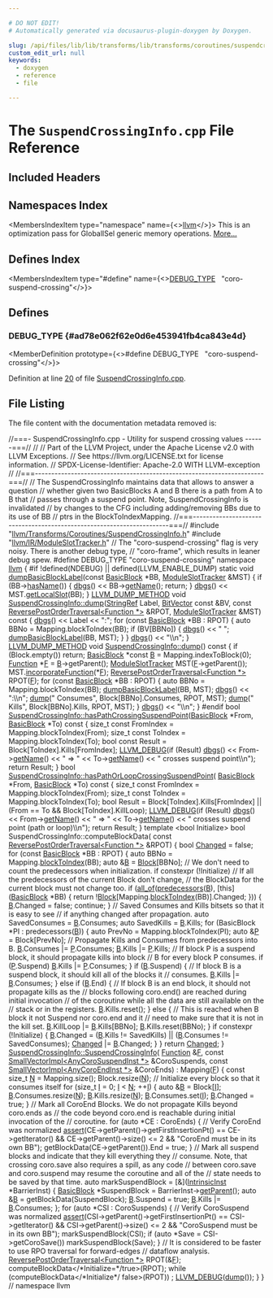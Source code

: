 ```yaml
---

# DO NOT EDIT!
# Automatically generated via docusaurus-plugin-doxygen by Doxygen.

slug: /api/files/lib/lib/transforms/lib/transforms/coroutines/suspendcrossinginfo-cpp
custom_edit_url: null
keywords:
  - doxygen
  - reference
  - file

---
```





# The `SuspendCrossingInfo.cpp` File Reference

<DoxygenPage pluginConfig={pluginConfig}>



## Included Headers

<IncludesList>
<IncludesListItem
  filePath="llvm/Transforms/Coroutines/SuspendCrossingInfo.h"
  permalink="/docs/api/files/include/include/llvm/include/llvm/transforms/include/llvm/transforms/coroutines/suspendcrossinginfo-h"
  isLocal="true" />
<IncludesListItem
  filePath="llvm/IR/ModuleSlotTracker.h"
  permalink="/docs/api/files/include/include/llvm/include/llvm/ir/moduleslottracker-h"
  isLocal="true" />
</IncludesList>

## Namespaces Index

<MembersIndex>

<MembersIndexItem
  type="namespace"
  name={<><a href="/docs/api/namespaces/llvm">llvm</a></>}>
This is an optimization pass for GlobalISel generic memory operations. <a href="/docs/api/namespaces/llvm/#details">More...</a>
</MembersIndexItem>

</MembersIndex>

## Defines Index

<MembersIndex>

<MembersIndexItem
  type="#define"
  name={<><a href="#ad78e062f62e0d6e453941fb4ca843e4d">DEBUG&#95;TYPE</a>&nbsp;&nbsp;&nbsp;&quot;coro-suspend-crossing&quot;</>}>
</MembersIndexItem>

</MembersIndex>


<SectionDefinition>

## Defines

### DEBUG&#95;TYPE {#ad78e062f62e0d6e453941fb4ca843e4d}

<MemberDefinition
  prototype={<>#define DEBUG&#95;TYPE&nbsp;&nbsp;&nbsp;&quot;coro-suspend-crossing&quot;</>}>

Definition at line <a href="#l00020">20</a> of file <a href="/docs/api/files/lib/lib/transforms/lib/transforms/coroutines/suspendcrossinginfo-cpp">SuspendCrossingInfo.cpp</a>.
</MemberDefinition>

</SectionDefinition>

## File Listing

The file content with the documentation metadata removed is:

<ProgramListing>

<Link id="l00001" /><CodeLine lineNumber="1"><span class="doxyHighlightComment">//===- SuspendCrossingInfo.cpp - Utility for suspend crossing values ------===//</span></CodeLine>
<Link id="l00002" /><CodeLine lineNumber="2"><span class="doxyHighlightComment">//</span></CodeLine>
<Link id="l00003" /><CodeLine lineNumber="3"><span class="doxyHighlightComment">// Part of the LLVM Project, under the Apache License v2.0 with LLVM Exceptions.</span></CodeLine>
<Link id="l00004" /><CodeLine lineNumber="4"><span class="doxyHighlightComment">// See https://llvm.org/LICENSE.txt for license information.</span></CodeLine>
<Link id="l00005" /><CodeLine lineNumber="5"><span class="doxyHighlightComment">// SPDX-License-Identifier: Apache-2.0 WITH LLVM-exception</span></CodeLine>
<Link id="l00006" /><CodeLine lineNumber="6"><span class="doxyHighlightComment">//</span></CodeLine>
<Link id="l00007" /><CodeLine lineNumber="7"><span class="doxyHighlightComment">//===----------------------------------------------------------------------===//</span></CodeLine>
<Link id="l00008" /><CodeLine lineNumber="8"><span class="doxyHighlightComment">// The SuspendCrossingInfo maintains data that allows to answer a question</span></CodeLine>
<Link id="l00009" /><CodeLine lineNumber="9"><span class="doxyHighlightComment">// whether given two BasicBlocks A and B there is a path from A to B that</span></CodeLine>
<Link id="l00010" /><CodeLine lineNumber="10"><span class="doxyHighlightComment">// passes through a suspend point. Note, SuspendCrossingInfo is invalidated</span></CodeLine>
<Link id="l00011" /><CodeLine lineNumber="11"><span class="doxyHighlightComment">// by changes to the CFG including adding/removing BBs due to its use of BB</span></CodeLine>
<Link id="l00012" /><CodeLine lineNumber="12"><span class="doxyHighlightComment">// ptrs in the BlockToIndexMapping.</span></CodeLine>
<Link id="l00013" /><CodeLine lineNumber="13"><span class="doxyHighlightComment">//===----------------------------------------------------------------------===//</span></CodeLine>
<Link id="l00014" /><CodeLine lineNumber="14"></CodeLine>
<Link id="l00015" /><CodeLine lineNumber="15"><span class="doxyHighlightPreprocessor">#include &quot;<a href="/docs/api/files/include/include/llvm/include/llvm/transforms/include/llvm/transforms/coroutines/suspendcrossinginfo-h">llvm/Transforms/Coroutines/SuspendCrossingInfo.h</a>&quot;</span></CodeLine>
<Link id="l00016" /><CodeLine lineNumber="16"><span class="doxyHighlightPreprocessor">#include &quot;<a href="/docs/api/files/include/include/llvm/include/llvm/ir/moduleslottracker-h">llvm/IR/ModuleSlotTracker.h</a>&quot;</span></CodeLine>
<Link id="l00017" /><CodeLine lineNumber="17"></CodeLine>
<Link id="l00018" /><CodeLine lineNumber="18"><span class="doxyHighlightComment">// The &quot;coro-suspend-crossing&quot; flag is very noisy. There is another debug type,</span></CodeLine>
<Link id="l00019" /><CodeLine lineNumber="19"><span class="doxyHighlightComment">// &quot;coro-frame&quot;, which results in leaner debug spew.</span></CodeLine>
<Link id="l00020" /><CodeLine lineNumber="20" lineLink="#ad78e062f62e0d6e453941fb4ca843e4d"><span class="doxyHighlightPreprocessor">#define DEBUG&#95;TYPE &quot;coro-suspend-crossing&quot;</span></CodeLine>
<Link id="l00021" /><CodeLine lineNumber="21"></CodeLine>
<Link id="l00022" /><CodeLine lineNumber="22"><span class="doxyHighlightKeyword">namespace </span><span class="doxyHighlight"><a href="/docs/api/namespaces/llvm">llvm</a> &#123;</span></CodeLine>
<Link id="l00023" /><CodeLine lineNumber="23"><span class="doxyHighlightPreprocessor">#if !defined(NDEBUG) || defined(LLVM&#95;ENABLE&#95;DUMP)</span></CodeLine>
<Link id="l00024" /><CodeLine lineNumber="24" lineLink="/docs/api/namespaces/llvm/#a3fa67a76e6081ca187d962c197c6445d"><span class="doxyHighlightKeyword">static</span><span class="doxyHighlight"> </span><span class="doxyHighlightKeywordType">void</span><span class="doxyHighlight"> <a href="/docs/api/namespaces/llvm/#a3fa67a76e6081ca187d962c197c6445d">dumpBasicBlockLabel</a>(</span><span class="doxyHighlightKeyword">const</span><span class="doxyHighlight"> <a href="/docs/api/classes/llvm/basicblock">BasicBlock</a> &#42;BB, <a href="/docs/api/classes/llvm/moduleslottracker">ModuleSlotTracker</a> &amp;MST) &#123;</span></CodeLine>
<Link id="l00025" /><CodeLine lineNumber="25"><span class="doxyHighlight">  </span><span class="doxyHighlightKeywordFlow">if</span><span class="doxyHighlight"> (BB-&gt;<a href="/docs/api/classes/llvm/value/#ad9d88ae321b98d8a3b7f394977ae6d7f">hasName</a>()) &#123;</span></CodeLine>
<Link id="l00026" /><CodeLine lineNumber="26"><span class="doxyHighlight">    <a href="/docs/api/namespaces/llvm/#a7c46c742c31be54870e2038048e6b391">dbgs</a>() &lt;&lt; BB-&gt;<a href="/docs/api/classes/llvm/value/#adb5c319f5905c1d3ca9eb5df546388c5">getName</a>();</span></CodeLine>
<Link id="l00027" /><CodeLine lineNumber="27"><span class="doxyHighlight">    </span><span class="doxyHighlightKeywordFlow">return</span><span class="doxyHighlight">;</span></CodeLine>
<Link id="l00028" /><CodeLine lineNumber="28"><span class="doxyHighlight">  &#125;</span></CodeLine>
<Link id="l00029" /><CodeLine lineNumber="29"></CodeLine>
<Link id="l00030" /><CodeLine lineNumber="30"><span class="doxyHighlight">  <a href="/docs/api/namespaces/llvm/#a7c46c742c31be54870e2038048e6b391">dbgs</a>() &lt;&lt; MST.<a href="/docs/api/classes/llvm/moduleslottracker/#a6d82623735b3bd2208170d379913f2e1">getLocalSlot</a>(BB);</span></CodeLine>
<Link id="l00031" /><CodeLine lineNumber="31"><span class="doxyHighlight">&#125;</span></CodeLine>
<Link id="l00032" /><CodeLine lineNumber="32"></CodeLine>
<Link id="l00033" /><CodeLine lineNumber="33"><span class="doxyHighlight"><a href="/docs/api/files/include/include/llvm/include/llvm/support/compiler-h/#aa863693eef567397d9c292da5bf22d34">LLVM&#95;DUMP&#95;METHOD</a> </span><span class="doxyHighlightKeywordType">void</span></CodeLine>
<Link id="l00034" /><CodeLine lineNumber="34" lineLink="/docs/api/classes/llvm/suspendcrossinginfo/#ab119f7c73738db989fc39f33586ac38e"><span class="doxyHighlight"><a href="/docs/api/classes/llvm/suspendcrossinginfo/#ae0841bca835cfc99fa124abaca92ea47">SuspendCrossingInfo::dump</a>(<a href="/docs/api/classes/llvm/stringref">StringRef</a> Label, <a href="/docs/api/classes/llvm/bitvector">BitVector</a> </span><span class="doxyHighlightKeyword">const</span><span class="doxyHighlight"> &amp;BV,</span></CodeLine>
<Link id="l00035" /><CodeLine lineNumber="35"><span class="doxyHighlight">                          </span><span class="doxyHighlightKeyword">const</span><span class="doxyHighlight"> <a href="/docs/api/classes/llvm/reversepostordertraversal">ReversePostOrderTraversal&lt;Function &#42;&gt;</a> &amp;RPOT,</span></CodeLine>
<Link id="l00036" /><CodeLine lineNumber="36"><span class="doxyHighlight">                          <a href="/docs/api/classes/llvm/moduleslottracker">ModuleSlotTracker</a> &amp;MST)</span><span class="doxyHighlightKeyword"> const </span><span class="doxyHighlight">&#123;</span></CodeLine>
<Link id="l00037" /><CodeLine lineNumber="37"><span class="doxyHighlight">  <a href="/docs/api/namespaces/llvm/#a7c46c742c31be54870e2038048e6b391">dbgs</a>() &lt;&lt; Label &lt;&lt; </span><span class="doxyHighlightStringLiteral">&quot;:&quot;</span><span class="doxyHighlight">;</span></CodeLine>
<Link id="l00038" /><CodeLine lineNumber="38"><span class="doxyHighlight">  </span><span class="doxyHighlightKeywordFlow">for</span><span class="doxyHighlight"> (</span><span class="doxyHighlightKeyword">const</span><span class="doxyHighlight"> <a href="/docs/api/classes/llvm/basicblock">BasicBlock</a> &#42;BB : RPOT) &#123;</span></CodeLine>
<Link id="l00039" /><CodeLine lineNumber="39"><span class="doxyHighlight">    </span><span class="doxyHighlightKeyword">auto</span><span class="doxyHighlight"> BBNo = Mapping.blockToIndex(BB);</span></CodeLine>
<Link id="l00040" /><CodeLine lineNumber="40"><span class="doxyHighlight">    </span><span class="doxyHighlightKeywordFlow">if</span><span class="doxyHighlight"> (BV&#91;BBNo&#93;) &#123;</span></CodeLine>
<Link id="l00041" /><CodeLine lineNumber="41"><span class="doxyHighlight">      <a href="/docs/api/namespaces/llvm/#a7c46c742c31be54870e2038048e6b391">dbgs</a>() &lt;&lt; </span><span class="doxyHighlightStringLiteral">&quot; &quot;</span><span class="doxyHighlight">;</span></CodeLine>
<Link id="l00042" /><CodeLine lineNumber="42"><span class="doxyHighlight">      <a href="/docs/api/namespaces/llvm/#a3fa67a76e6081ca187d962c197c6445d">dumpBasicBlockLabel</a>(BB, MST);</span></CodeLine>
<Link id="l00043" /><CodeLine lineNumber="43"><span class="doxyHighlight">    &#125;</span></CodeLine>
<Link id="l00044" /><CodeLine lineNumber="44"><span class="doxyHighlight">  &#125;</span></CodeLine>
<Link id="l00045" /><CodeLine lineNumber="45"><span class="doxyHighlight">  <a href="/docs/api/namespaces/llvm/#a7c46c742c31be54870e2038048e6b391">dbgs</a>() &lt;&lt; </span><span class="doxyHighlightStringLiteral">&quot;\\n&quot;</span><span class="doxyHighlight">;</span></CodeLine>
<Link id="l00046" /><CodeLine lineNumber="46"><span class="doxyHighlight">&#125;</span></CodeLine>
<Link id="l00047" /><CodeLine lineNumber="47"></CodeLine>
<Link id="l00048" /><CodeLine lineNumber="48" lineLink="/docs/api/classes/llvm/suspendcrossinginfo/#ae0841bca835cfc99fa124abaca92ea47"><span class="doxyHighlight"><a href="/docs/api/files/include/include/llvm/include/llvm/support/compiler-h/#aa863693eef567397d9c292da5bf22d34">LLVM&#95;DUMP&#95;METHOD</a> </span><span class="doxyHighlightKeywordType">void</span><span class="doxyHighlight"> <a href="/docs/api/classes/llvm/suspendcrossinginfo/#ae0841bca835cfc99fa124abaca92ea47">SuspendCrossingInfo::dump</a>()</span><span class="doxyHighlightKeyword"> const </span><span class="doxyHighlight">&#123;</span></CodeLine>
<Link id="l00049" /><CodeLine lineNumber="49"><span class="doxyHighlight">  </span><span class="doxyHighlightKeywordFlow">if</span><span class="doxyHighlight"> (Block.empty())</span></CodeLine>
<Link id="l00050" /><CodeLine lineNumber="50"><span class="doxyHighlight">    </span><span class="doxyHighlightKeywordFlow">return</span><span class="doxyHighlight">;</span></CodeLine>
<Link id="l00051" /><CodeLine lineNumber="51"></CodeLine>
<Link id="l00052" /><CodeLine lineNumber="52"><span class="doxyHighlight">  <a href="/docs/api/classes/llvm/basicblock">BasicBlock</a> &#42;</span><span class="doxyHighlightKeyword">const</span><span class="doxyHighlight"> <a href="/docs/api/files/lib/lib/ir/builtingcs-cpp/#ae76959fe811ba090de4cba69ac00f1da">B</a> = Mapping.indexToBlock(0);</span></CodeLine>
<Link id="l00053" /><CodeLine lineNumber="53"><span class="doxyHighlight">  <a href="/docs/api/classes/llvm/function">Function</a> &#42;<a href="/docs/api/files/lib/lib/support/md5-cpp/#a96d73bbd7af15cb1fc38c3f4a3bd82e9">F</a> = <a href="/docs/api/files/lib/lib/ir/builtingcs-cpp/#ae76959fe811ba090de4cba69ac00f1da">B</a>-&gt;getParent();</span></CodeLine>
<Link id="l00054" /><CodeLine lineNumber="54"></CodeLine>
<Link id="l00055" /><CodeLine lineNumber="55"><span class="doxyHighlight">  <a href="/docs/api/classes/llvm/moduleslottracker">ModuleSlotTracker</a> MST(<a href="/docs/api/files/lib/lib/support/md5-cpp/#a96d73bbd7af15cb1fc38c3f4a3bd82e9">F</a>-&gt;getParent());</span></CodeLine>
<Link id="l00056" /><CodeLine lineNumber="56"><span class="doxyHighlight">  MST.<a href="/docs/api/classes/llvm/moduleslottracker/#ace93d877ff9298d25a15e2a32f765653">incorporateFunction</a>(&#42;<a href="/docs/api/files/lib/lib/support/md5-cpp/#a96d73bbd7af15cb1fc38c3f4a3bd82e9">F</a>);</span></CodeLine>
<Link id="l00057" /><CodeLine lineNumber="57"></CodeLine>
<Link id="l00058" /><CodeLine lineNumber="58"><span class="doxyHighlight">  <a href="/docs/api/classes/llvm/reversepostordertraversal">ReversePostOrderTraversal&lt;Function &#42;&gt;</a> RPOT(<a href="/docs/api/files/lib/lib/support/md5-cpp/#a96d73bbd7af15cb1fc38c3f4a3bd82e9">F</a>);</span></CodeLine>
<Link id="l00059" /><CodeLine lineNumber="59"><span class="doxyHighlight">  </span><span class="doxyHighlightKeywordFlow">for</span><span class="doxyHighlight"> (</span><span class="doxyHighlightKeyword">const</span><span class="doxyHighlight"> <a href="/docs/api/classes/llvm/basicblock">BasicBlock</a> &#42;BB : RPOT) &#123;</span></CodeLine>
<Link id="l00060" /><CodeLine lineNumber="60"><span class="doxyHighlight">    </span><span class="doxyHighlightKeyword">auto</span><span class="doxyHighlight"> BBNo = Mapping.blockToIndex(BB);</span></CodeLine>
<Link id="l00061" /><CodeLine lineNumber="61"><span class="doxyHighlight">    <a href="/docs/api/namespaces/llvm/#a3fa67a76e6081ca187d962c197c6445d">dumpBasicBlockLabel</a>(BB, MST);</span></CodeLine>
<Link id="l00062" /><CodeLine lineNumber="62"><span class="doxyHighlight">    <a href="/docs/api/namespaces/llvm/#a7c46c742c31be54870e2038048e6b391">dbgs</a>() &lt;&lt; </span><span class="doxyHighlightStringLiteral">&quot;:\\n&quot;</span><span class="doxyHighlight">;</span></CodeLine>
<Link id="l00063" /><CodeLine lineNumber="63"><span class="doxyHighlight">    <a href="/docs/api/classes/llvm/suspendcrossinginfo/#ae0841bca835cfc99fa124abaca92ea47">dump</a>(</span><span class="doxyHighlightStringLiteral">&quot;   Consumes&quot;</span><span class="doxyHighlight">, Block&#91;BBNo&#93;.Consumes, RPOT, MST);</span></CodeLine>
<Link id="l00064" /><CodeLine lineNumber="64"><span class="doxyHighlight">    <a href="/docs/api/classes/llvm/suspendcrossinginfo/#ae0841bca835cfc99fa124abaca92ea47">dump</a>(</span><span class="doxyHighlightStringLiteral">&quot;      Kills&quot;</span><span class="doxyHighlight">, Block&#91;BBNo&#93;.Kills, RPOT, MST);</span></CodeLine>
<Link id="l00065" /><CodeLine lineNumber="65"><span class="doxyHighlight">  &#125;</span></CodeLine>
<Link id="l00066" /><CodeLine lineNumber="66"><span class="doxyHighlight">  <a href="/docs/api/namespaces/llvm/#a7c46c742c31be54870e2038048e6b391">dbgs</a>() &lt;&lt; </span><span class="doxyHighlightStringLiteral">&quot;\\n&quot;</span><span class="doxyHighlight">;</span></CodeLine>
<Link id="l00067" /><CodeLine lineNumber="67"><span class="doxyHighlight">&#125;</span></CodeLine>
<Link id="l00068" /><CodeLine lineNumber="68"><span class="doxyHighlightPreprocessor">#endif</span></CodeLine>
<Link id="l00069" /><CodeLine lineNumber="69"></CodeLine>
<Link id="l00070" /><CodeLine lineNumber="70" lineLink="/docs/api/classes/llvm/suspendcrossinginfo/#a1b4bc7c3f9aaad9e5b32303bd51081dc"><span class="doxyHighlightKeywordType">bool</span><span class="doxyHighlight"> <a href="/docs/api/classes/llvm/suspendcrossinginfo/#a1b4bc7c3f9aaad9e5b32303bd51081dc">SuspendCrossingInfo::hasPathCrossingSuspendPoint</a>(<a href="/docs/api/classes/llvm/basicblock">BasicBlock</a> &#42;From,</span></CodeLine>
<Link id="l00071" /><CodeLine lineNumber="71"><span class="doxyHighlight">                                                      <a href="/docs/api/classes/llvm/basicblock">BasicBlock</a> &#42;To)</span><span class="doxyHighlightKeyword"> const </span><span class="doxyHighlight">&#123;</span></CodeLine>
<Link id="l00072" /><CodeLine lineNumber="72"><span class="doxyHighlight">  </span><span class="doxyHighlightKeywordType">size&#95;t</span><span class="doxyHighlight"> </span><span class="doxyHighlightKeyword">const</span><span class="doxyHighlight"> FromIndex = Mapping.blockToIndex(From);</span></CodeLine>
<Link id="l00073" /><CodeLine lineNumber="73"><span class="doxyHighlight">  </span><span class="doxyHighlightKeywordType">size&#95;t</span><span class="doxyHighlight"> </span><span class="doxyHighlightKeyword">const</span><span class="doxyHighlight"> ToIndex = Mapping.blockToIndex(To);</span></CodeLine>
<Link id="l00074" /><CodeLine lineNumber="74"><span class="doxyHighlight">  </span><span class="doxyHighlightKeywordType">bool</span><span class="doxyHighlight"> </span><span class="doxyHighlightKeyword">const</span><span class="doxyHighlight"> Result = Block&#91;ToIndex&#93;.Kills&#91;FromIndex&#93;;</span></CodeLine>
<Link id="l00075" /><CodeLine lineNumber="75"><span class="doxyHighlight">  <a href="/docs/api/files/include/include/llvm/include/llvm/support/debug-h/#a196897517069dda1bdb549e24468f7d7">LLVM&#95;DEBUG</a>(</span><span class="doxyHighlightKeywordFlow">if</span><span class="doxyHighlight"> (Result) <a href="/docs/api/namespaces/llvm/#a7c46c742c31be54870e2038048e6b391">dbgs</a>() &lt;&lt; From-&gt;<a href="/docs/api/classes/llvm/value/#adb5c319f5905c1d3ca9eb5df546388c5">getName</a>() &lt;&lt; </span><span class="doxyHighlightStringLiteral">&quot; =&gt; &quot;</span><span class="doxyHighlight"> &lt;&lt; To-&gt;<a href="/docs/api/classes/llvm/value/#adb5c319f5905c1d3ca9eb5df546388c5">getName</a>()</span></CodeLine>
<Link id="l00076" /><CodeLine lineNumber="76"><span class="doxyHighlight">                                &lt;&lt; </span><span class="doxyHighlightStringLiteral">&quot; crosses suspend point\\n&quot;</span><span class="doxyHighlight">);</span></CodeLine>
<Link id="l00077" /><CodeLine lineNumber="77"><span class="doxyHighlight">  </span><span class="doxyHighlightKeywordFlow">return</span><span class="doxyHighlight"> Result;</span></CodeLine>
<Link id="l00078" /><CodeLine lineNumber="78"><span class="doxyHighlight">&#125;</span></CodeLine>
<Link id="l00079" /><CodeLine lineNumber="79"></CodeLine>
<Link id="l00080" /><CodeLine lineNumber="80" lineLink="/docs/api/classes/llvm/suspendcrossinginfo/#ad7b0b1b552021b1e8f080f4e79253853"><span class="doxyHighlightKeywordType">bool</span><span class="doxyHighlight"> <a href="/docs/api/classes/llvm/suspendcrossinginfo/#ad7b0b1b552021b1e8f080f4e79253853">SuspendCrossingInfo::hasPathOrLoopCrossingSuspendPoint</a>(</span></CodeLine>
<Link id="l00081" /><CodeLine lineNumber="81"><span class="doxyHighlight">    <a href="/docs/api/classes/llvm/basicblock">BasicBlock</a> &#42;From, <a href="/docs/api/classes/llvm/basicblock">BasicBlock</a> &#42;To)</span><span class="doxyHighlightKeyword"> const </span><span class="doxyHighlight">&#123;</span></CodeLine>
<Link id="l00082" /><CodeLine lineNumber="82"><span class="doxyHighlight">  </span><span class="doxyHighlightKeywordType">size&#95;t</span><span class="doxyHighlight"> </span><span class="doxyHighlightKeyword">const</span><span class="doxyHighlight"> FromIndex = Mapping.blockToIndex(From);</span></CodeLine>
<Link id="l00083" /><CodeLine lineNumber="83"><span class="doxyHighlight">  </span><span class="doxyHighlightKeywordType">size&#95;t</span><span class="doxyHighlight"> </span><span class="doxyHighlightKeyword">const</span><span class="doxyHighlight"> ToIndex = Mapping.blockToIndex(To);</span></CodeLine>
<Link id="l00084" /><CodeLine lineNumber="84"><span class="doxyHighlight">  </span><span class="doxyHighlightKeywordType">bool</span><span class="doxyHighlight"> Result = Block&#91;ToIndex&#93;.Kills&#91;FromIndex&#93; ||</span></CodeLine>
<Link id="l00085" /><CodeLine lineNumber="85"><span class="doxyHighlight">                (From == To &amp;&amp; Block&#91;ToIndex&#93;.KillLoop);</span></CodeLine>
<Link id="l00086" /><CodeLine lineNumber="86"><span class="doxyHighlight">  <a href="/docs/api/files/include/include/llvm/include/llvm/support/debug-h/#a196897517069dda1bdb549e24468f7d7">LLVM&#95;DEBUG</a>(</span><span class="doxyHighlightKeywordFlow">if</span><span class="doxyHighlight"> (Result) <a href="/docs/api/namespaces/llvm/#a7c46c742c31be54870e2038048e6b391">dbgs</a>() &lt;&lt; From-&gt;<a href="/docs/api/classes/llvm/value/#adb5c319f5905c1d3ca9eb5df546388c5">getName</a>() &lt;&lt; </span><span class="doxyHighlightStringLiteral">&quot; =&gt; &quot;</span><span class="doxyHighlight"> &lt;&lt; To-&gt;<a href="/docs/api/classes/llvm/value/#adb5c319f5905c1d3ca9eb5df546388c5">getName</a>()</span></CodeLine>
<Link id="l00087" /><CodeLine lineNumber="87"><span class="doxyHighlight">                                &lt;&lt; </span><span class="doxyHighlightStringLiteral">&quot; crosses suspend point (path or loop)\\n&quot;</span><span class="doxyHighlight">);</span></CodeLine>
<Link id="l00088" /><CodeLine lineNumber="88"><span class="doxyHighlight">  </span><span class="doxyHighlightKeywordFlow">return</span><span class="doxyHighlight"> Result;</span></CodeLine>
<Link id="l00089" /><CodeLine lineNumber="89"><span class="doxyHighlight">&#125;</span></CodeLine>
<Link id="l00090" /><CodeLine lineNumber="90"></CodeLine>
<Link id="l00091" /><CodeLine lineNumber="91"><span class="doxyHighlightKeyword">template</span><span class="doxyHighlight"> &lt;</span><span class="doxyHighlightKeywordType">bool</span><span class="doxyHighlight"> Initialize&gt;</span></CodeLine>
<Link id="l00092" /><CodeLine lineNumber="92"><span class="doxyHighlightKeywordType">bool</span><span class="doxyHighlight"> SuspendCrossingInfo::computeBlockData(</span></CodeLine>
<Link id="l00093" /><CodeLine lineNumber="93"><span class="doxyHighlight">    </span><span class="doxyHighlightKeyword">const</span><span class="doxyHighlight"> <a href="/docs/api/classes/llvm/reversepostordertraversal">ReversePostOrderTraversal&lt;Function &#42;&gt;</a> &amp;RPOT) &#123;</span></CodeLine>
<Link id="l00094" /><CodeLine lineNumber="94"><span class="doxyHighlight">  </span><span class="doxyHighlightKeywordType">bool</span><span class="doxyHighlight"> <a href="/docs/api/groups/arcopt/#gaa57b1a4e6a1c79233913139635169cf1">Changed</a> = </span><span class="doxyHighlightKeyword">false</span><span class="doxyHighlight">;</span></CodeLine>
<Link id="l00095" /><CodeLine lineNumber="95"></CodeLine>
<Link id="l00096" /><CodeLine lineNumber="96"><span class="doxyHighlight">  </span><span class="doxyHighlightKeywordFlow">for</span><span class="doxyHighlight"> (</span><span class="doxyHighlightKeyword">const</span><span class="doxyHighlight"> <a href="/docs/api/classes/llvm/basicblock">BasicBlock</a> &#42;BB : RPOT) &#123;</span></CodeLine>
<Link id="l00097" /><CodeLine lineNumber="97"><span class="doxyHighlight">    </span><span class="doxyHighlightKeyword">auto</span><span class="doxyHighlight"> BBNo = Mapping.<a href="/docs/api/classes/llvm/blocktoindexmapping/#a293d369dc3789d0af9867c32809f090a">blockToIndex</a>(BB);</span></CodeLine>
<Link id="l00098" /><CodeLine lineNumber="98"><span class="doxyHighlight">    </span><span class="doxyHighlightKeyword">auto</span><span class="doxyHighlight"> &amp;<a href="/docs/api/files/lib/lib/ir/builtingcs-cpp/#ae76959fe811ba090de4cba69ac00f1da">B</a> = <a href="/docs/api/namespaces/llvm/#a0e00fad9c34de40b1e31f3aa6f8e024cae1e4c8c9ccd9fc39c391da4bcd093fb2">Block</a>&#91;BBNo&#93;;</span></CodeLine>
<Link id="l00099" /><CodeLine lineNumber="99"></CodeLine>
<Link id="l00100" /><CodeLine lineNumber="100"><span class="doxyHighlight">    </span><span class="doxyHighlightComment">// We don&#39;t need to count the predecessors when initialization.</span></CodeLine>
<Link id="l00101" /><CodeLine lineNumber="101"><span class="doxyHighlight">    </span><span class="doxyHighlightKeywordFlow">if</span><span class="doxyHighlight"> </span><span class="doxyHighlightKeyword">constexpr</span><span class="doxyHighlight"> (!Initialize)</span></CodeLine>
<Link id="l00102" /><CodeLine lineNumber="102"><span class="doxyHighlight">      </span><span class="doxyHighlightComment">// If all the predecessors of the current Block don&#39;t change,</span></CodeLine>
<Link id="l00103" /><CodeLine lineNumber="103"><span class="doxyHighlight">      </span><span class="doxyHighlightComment">// the BlockData for the current block must not change too.</span></CodeLine>
<Link id="l00104" /><CodeLine lineNumber="104"><span class="doxyHighlight">      </span><span class="doxyHighlightKeywordFlow">if</span><span class="doxyHighlight"> (<a href="/docs/api/namespaces/llvm/#a0d10fe510ced2849a8074fe81e5d04ce">all&#95;of</a>(<a href="/docs/api/namespaces/llvm/#acb22fb04083152eee862457e42e8dc31">predecessors</a>(<a href="/docs/api/files/lib/lib/ir/builtingcs-cpp/#ae76959fe811ba090de4cba69ac00f1da">B</a>), &#91;</span><span class="doxyHighlightKeyword">this</span><span class="doxyHighlight">&#93;(<a href="/docs/api/classes/llvm/basicblock">BasicBlock</a> &#42;BB) &#123;</span></CodeLine>
<Link id="l00105" /><CodeLine lineNumber="105"><span class="doxyHighlight">            </span><span class="doxyHighlightKeywordFlow">return</span><span class="doxyHighlight"> !<a href="/docs/api/namespaces/llvm/#a0e00fad9c34de40b1e31f3aa6f8e024cae1e4c8c9ccd9fc39c391da4bcd093fb2">Block</a>&#91;Mapping.<a href="/docs/api/classes/llvm/blocktoindexmapping/#a293d369dc3789d0af9867c32809f090a">blockToIndex</a>(BB)&#93;.Changed;</span></CodeLine>
<Link id="l00106" /><CodeLine lineNumber="106"><span class="doxyHighlight">          &#125;)) &#123;</span></CodeLine>
<Link id="l00107" /><CodeLine lineNumber="107"><span class="doxyHighlight">        <a href="/docs/api/files/lib/lib/ir/builtingcs-cpp/#ae76959fe811ba090de4cba69ac00f1da">B</a>.Changed = </span><span class="doxyHighlightKeyword">false</span><span class="doxyHighlight">;</span></CodeLine>
<Link id="l00108" /><CodeLine lineNumber="108"><span class="doxyHighlight">        </span><span class="doxyHighlightKeywordFlow">continue</span><span class="doxyHighlight">;</span></CodeLine>
<Link id="l00109" /><CodeLine lineNumber="109"><span class="doxyHighlight">      &#125;</span></CodeLine>
<Link id="l00110" /><CodeLine lineNumber="110"></CodeLine>
<Link id="l00111" /><CodeLine lineNumber="111"><span class="doxyHighlight">    </span><span class="doxyHighlightComment">// Saved Consumes and Kills bitsets so that it is easy to see</span></CodeLine>
<Link id="l00112" /><CodeLine lineNumber="112"><span class="doxyHighlight">    </span><span class="doxyHighlightComment">// if anything changed after propagation.</span></CodeLine>
<Link id="l00113" /><CodeLine lineNumber="113"><span class="doxyHighlight">    </span><span class="doxyHighlightKeyword">auto</span><span class="doxyHighlight"> SavedConsumes = <a href="/docs/api/files/lib/lib/ir/builtingcs-cpp/#ae76959fe811ba090de4cba69ac00f1da">B</a>.Consumes;</span></CodeLine>
<Link id="l00114" /><CodeLine lineNumber="114"><span class="doxyHighlight">    </span><span class="doxyHighlightKeyword">auto</span><span class="doxyHighlight"> SavedKills = <a href="/docs/api/files/lib/lib/ir/builtingcs-cpp/#ae76959fe811ba090de4cba69ac00f1da">B</a>.Kills;</span></CodeLine>
<Link id="l00115" /><CodeLine lineNumber="115"></CodeLine>
<Link id="l00116" /><CodeLine lineNumber="116"><span class="doxyHighlight">    </span><span class="doxyHighlightKeywordFlow">for</span><span class="doxyHighlight"> (BasicBlock &#42;PI : predecessors(<a href="/docs/api/files/lib/lib/ir/builtingcs-cpp/#ae76959fe811ba090de4cba69ac00f1da">B</a>)) &#123;</span></CodeLine>
<Link id="l00117" /><CodeLine lineNumber="117"><span class="doxyHighlight">      </span><span class="doxyHighlightKeyword">auto</span><span class="doxyHighlight"> PrevNo = Mapping.blockToIndex(PI);</span></CodeLine>
<Link id="l00118" /><CodeLine lineNumber="118"><span class="doxyHighlight">      </span><span class="doxyHighlightKeyword">auto</span><span class="doxyHighlight"> &amp;<a href="/docs/api/files/lib/lib/option/option-cpp/#a04665169063c8ca1f2ea96c27fc7c2b2">P</a> = Block&#91;PrevNo&#93;;</span></CodeLine>
<Link id="l00119" /><CodeLine lineNumber="119"></CodeLine>
<Link id="l00120" /><CodeLine lineNumber="120"><span class="doxyHighlight">      </span><span class="doxyHighlightComment">// Propagate Kills and Consumes from predecessors into B.</span></CodeLine>
<Link id="l00121" /><CodeLine lineNumber="121"><span class="doxyHighlight">      <a href="/docs/api/files/lib/lib/ir/builtingcs-cpp/#ae76959fe811ba090de4cba69ac00f1da">B</a>.Consumes |= <a href="/docs/api/files/lib/lib/option/option-cpp/#a04665169063c8ca1f2ea96c27fc7c2b2">P</a>.Consumes;</span></CodeLine>
<Link id="l00122" /><CodeLine lineNumber="122"><span class="doxyHighlight">      <a href="/docs/api/files/lib/lib/ir/builtingcs-cpp/#ae76959fe811ba090de4cba69ac00f1da">B</a>.Kills |= <a href="/docs/api/files/lib/lib/option/option-cpp/#a04665169063c8ca1f2ea96c27fc7c2b2">P</a>.Kills;</span></CodeLine>
<Link id="l00123" /><CodeLine lineNumber="123"></CodeLine>
<Link id="l00124" /><CodeLine lineNumber="124"><span class="doxyHighlight">      </span><span class="doxyHighlightComment">// If block P is a suspend block, it should propagate kills into block</span></CodeLine>
<Link id="l00125" /><CodeLine lineNumber="125"><span class="doxyHighlight">      </span><span class="doxyHighlightComment">// B for every block P consumes.</span></CodeLine>
<Link id="l00126" /><CodeLine lineNumber="126"><span class="doxyHighlight">      </span><span class="doxyHighlightKeywordFlow">if</span><span class="doxyHighlight"> (<a href="/docs/api/files/lib/lib/option/option-cpp/#a04665169063c8ca1f2ea96c27fc7c2b2">P</a>.Suspend)</span></CodeLine>
<Link id="l00127" /><CodeLine lineNumber="127"><span class="doxyHighlight">        <a href="/docs/api/files/lib/lib/ir/builtingcs-cpp/#ae76959fe811ba090de4cba69ac00f1da">B</a>.Kills |= <a href="/docs/api/files/lib/lib/option/option-cpp/#a04665169063c8ca1f2ea96c27fc7c2b2">P</a>.Consumes;</span></CodeLine>
<Link id="l00128" /><CodeLine lineNumber="128"><span class="doxyHighlight">    &#125;</span></CodeLine>
<Link id="l00129" /><CodeLine lineNumber="129"></CodeLine>
<Link id="l00130" /><CodeLine lineNumber="130"><span class="doxyHighlight">    </span><span class="doxyHighlightKeywordFlow">if</span><span class="doxyHighlight"> (<a href="/docs/api/files/lib/lib/ir/builtingcs-cpp/#ae76959fe811ba090de4cba69ac00f1da">B</a>.Suspend) &#123;</span></CodeLine>
<Link id="l00131" /><CodeLine lineNumber="131"><span class="doxyHighlight">      </span><span class="doxyHighlightComment">// If block B is a suspend block, it should kill all of the blocks it</span></CodeLine>
<Link id="l00132" /><CodeLine lineNumber="132"><span class="doxyHighlight">      </span><span class="doxyHighlightComment">// consumes.</span></CodeLine>
<Link id="l00133" /><CodeLine lineNumber="133"><span class="doxyHighlight">      <a href="/docs/api/files/lib/lib/ir/builtingcs-cpp/#ae76959fe811ba090de4cba69ac00f1da">B</a>.Kills |= <a href="/docs/api/files/lib/lib/ir/builtingcs-cpp/#ae76959fe811ba090de4cba69ac00f1da">B</a>.Consumes;</span></CodeLine>
<Link id="l00134" /><CodeLine lineNumber="134"><span class="doxyHighlight">    &#125; </span><span class="doxyHighlightKeywordFlow">else</span><span class="doxyHighlight"> </span><span class="doxyHighlightKeywordFlow">if</span><span class="doxyHighlight"> (<a href="/docs/api/files/lib/lib/ir/builtingcs-cpp/#ae76959fe811ba090de4cba69ac00f1da">B</a>.End) &#123;</span></CodeLine>
<Link id="l00135" /><CodeLine lineNumber="135"><span class="doxyHighlight">      </span><span class="doxyHighlightComment">// If block B is an end block, it should not propagate kills as the</span></CodeLine>
<Link id="l00136" /><CodeLine lineNumber="136"><span class="doxyHighlight">      </span><span class="doxyHighlightComment">// blocks following coro.end() are reached during initial invocation</span></CodeLine>
<Link id="l00137" /><CodeLine lineNumber="137"><span class="doxyHighlight">      </span><span class="doxyHighlightComment">// of the coroutine while all the data are still available on the</span></CodeLine>
<Link id="l00138" /><CodeLine lineNumber="138"><span class="doxyHighlight">      </span><span class="doxyHighlightComment">// stack or in the registers.</span></CodeLine>
<Link id="l00139" /><CodeLine lineNumber="139"><span class="doxyHighlight">      <a href="/docs/api/files/lib/lib/ir/builtingcs-cpp/#ae76959fe811ba090de4cba69ac00f1da">B</a>.Kills.reset();</span></CodeLine>
<Link id="l00140" /><CodeLine lineNumber="140"><span class="doxyHighlight">    &#125; </span><span class="doxyHighlightKeywordFlow">else</span><span class="doxyHighlight"> &#123;</span></CodeLine>
<Link id="l00141" /><CodeLine lineNumber="141"><span class="doxyHighlight">      </span><span class="doxyHighlightComment">// This is reached when B block it not Suspend nor coro.end and it</span></CodeLine>
<Link id="l00142" /><CodeLine lineNumber="142"><span class="doxyHighlight">      </span><span class="doxyHighlightComment">// need to make sure that it is not in the kill set.</span></CodeLine>
<Link id="l00143" /><CodeLine lineNumber="143"><span class="doxyHighlight">      <a href="/docs/api/files/lib/lib/ir/builtingcs-cpp/#ae76959fe811ba090de4cba69ac00f1da">B</a>.KillLoop |= <a href="/docs/api/files/lib/lib/ir/builtingcs-cpp/#ae76959fe811ba090de4cba69ac00f1da">B</a>.Kills&#91;BBNo&#93;;</span></CodeLine>
<Link id="l00144" /><CodeLine lineNumber="144"><span class="doxyHighlight">      <a href="/docs/api/files/lib/lib/ir/builtingcs-cpp/#ae76959fe811ba090de4cba69ac00f1da">B</a>.Kills.reset(BBNo);</span></CodeLine>
<Link id="l00145" /><CodeLine lineNumber="145"><span class="doxyHighlight">    &#125;</span></CodeLine>
<Link id="l00146" /><CodeLine lineNumber="146"></CodeLine>
<Link id="l00147" /><CodeLine lineNumber="147"><span class="doxyHighlight">    </span><span class="doxyHighlightKeywordFlow">if</span><span class="doxyHighlight"> </span><span class="doxyHighlightKeyword">constexpr</span><span class="doxyHighlight"> (!Initialize) &#123;</span></CodeLine>
<Link id="l00148" /><CodeLine lineNumber="148"><span class="doxyHighlight">      <a href="/docs/api/files/lib/lib/ir/builtingcs-cpp/#ae76959fe811ba090de4cba69ac00f1da">B</a>.Changed = (<a href="/docs/api/files/lib/lib/ir/builtingcs-cpp/#ae76959fe811ba090de4cba69ac00f1da">B</a>.Kills != SavedKills) || (<a href="/docs/api/files/lib/lib/ir/builtingcs-cpp/#ae76959fe811ba090de4cba69ac00f1da">B</a>.Consumes != SavedConsumes);</span></CodeLine>
<Link id="l00149" /><CodeLine lineNumber="149"><span class="doxyHighlight">      <a href="/docs/api/groups/arcopt/#gaa57b1a4e6a1c79233913139635169cf1">Changed</a> |= <a href="/docs/api/files/lib/lib/ir/builtingcs-cpp/#ae76959fe811ba090de4cba69ac00f1da">B</a>.Changed;</span></CodeLine>
<Link id="l00150" /><CodeLine lineNumber="150"><span class="doxyHighlight">    &#125;</span></CodeLine>
<Link id="l00151" /><CodeLine lineNumber="151"><span class="doxyHighlight">  &#125;</span></CodeLine>
<Link id="l00152" /><CodeLine lineNumber="152"></CodeLine>
<Link id="l00153" /><CodeLine lineNumber="153"><span class="doxyHighlight">  </span><span class="doxyHighlightKeywordFlow">return</span><span class="doxyHighlight"> <a href="/docs/api/groups/arcopt/#gaa57b1a4e6a1c79233913139635169cf1">Changed</a>;</span></CodeLine>
<Link id="l00154" /><CodeLine lineNumber="154"><span class="doxyHighlight">&#125;</span></CodeLine>
<Link id="l00155" /><CodeLine lineNumber="155"></CodeLine>
<Link id="l00156" /><CodeLine lineNumber="156" lineLink="/docs/api/classes/llvm/suspendcrossinginfo/#a602f4157bb9c3e355a0a9377f828a56f"><span class="doxyHighlight"><a href="/docs/api/classes/llvm/suspendcrossinginfo/#a602f4157bb9c3e355a0a9377f828a56f">SuspendCrossingInfo::SuspendCrossingInfo</a>(</span></CodeLine>
<Link id="l00157" /><CodeLine lineNumber="157"><span class="doxyHighlight">    <a href="/docs/api/classes/llvm/function">Function</a> &amp;<a href="/docs/api/files/lib/lib/support/md5-cpp/#a96d73bbd7af15cb1fc38c3f4a3bd82e9">F</a>, </span><span class="doxyHighlightKeyword">const</span><span class="doxyHighlight"> <a href="/docs/api/classes/llvm/smallvectorimpl">SmallVectorImpl&lt;AnyCoroSuspendInst &#42;&gt;</a> &amp;CoroSuspends,</span></CodeLine>
<Link id="l00158" /><CodeLine lineNumber="158"><span class="doxyHighlight">    </span><span class="doxyHighlightKeyword">const</span><span class="doxyHighlight"> <a href="/docs/api/classes/llvm/smallvectorimpl">SmallVectorImpl&lt;AnyCoroEndInst &#42;&gt;</a> &amp;CoroEnds)</span></CodeLine>
<Link id="l00159" /><CodeLine lineNumber="159"><span class="doxyHighlight">    : Mapping(<a href="/docs/api/files/lib/lib/support/md5-cpp/#a96d73bbd7af15cb1fc38c3f4a3bd82e9">F</a>) &#123;</span></CodeLine>
<Link id="l00160" /><CodeLine lineNumber="160"><span class="doxyHighlight">  </span><span class="doxyHighlightKeyword">const</span><span class="doxyHighlight"> </span><span class="doxyHighlightKeywordType">size&#95;t</span><span class="doxyHighlight"> <a href="/docs/api/files/lib/lib/support/regcomp-c/#a0240ac851181b84ac374872dc5434ee4">N</a> = Mapping.size();</span></CodeLine>
<Link id="l00161" /><CodeLine lineNumber="161"><span class="doxyHighlight">  Block.resize(<a href="/docs/api/files/lib/lib/support/regcomp-c/#a0240ac851181b84ac374872dc5434ee4">N</a>);</span></CodeLine>
<Link id="l00162" /><CodeLine lineNumber="162"></CodeLine>
<Link id="l00163" /><CodeLine lineNumber="163"><span class="doxyHighlight">  </span><span class="doxyHighlightComment">// Initialize every block so that it consumes itself</span></CodeLine>
<Link id="l00164" /><CodeLine lineNumber="164"><span class="doxyHighlight">  </span><span class="doxyHighlightKeywordFlow">for</span><span class="doxyHighlight"> (</span><span class="doxyHighlightKeywordType">size&#95;t</span><span class="doxyHighlight"> <a href="/docs/api/files/lib/lib/support/md5-cpp/#ac0eafdc9ee161b71e7af98af736952fd">I</a> = 0; <a href="/docs/api/files/lib/lib/support/md5-cpp/#ac0eafdc9ee161b71e7af98af736952fd">I</a> &lt; <a href="/docs/api/files/lib/lib/support/regcomp-c/#a0240ac851181b84ac374872dc5434ee4">N</a>; ++<a href="/docs/api/files/lib/lib/support/md5-cpp/#ac0eafdc9ee161b71e7af98af736952fd">I</a>) &#123;</span></CodeLine>
<Link id="l00165" /><CodeLine lineNumber="165"><span class="doxyHighlight">    </span><span class="doxyHighlightKeyword">auto</span><span class="doxyHighlight"> &amp;<a href="/docs/api/files/lib/lib/ir/builtingcs-cpp/#ae76959fe811ba090de4cba69ac00f1da">B</a> = Block&#91;<a href="/docs/api/files/lib/lib/support/md5-cpp/#ac0eafdc9ee161b71e7af98af736952fd">I</a>&#93;;</span></CodeLine>
<Link id="l00166" /><CodeLine lineNumber="166"><span class="doxyHighlight">    <a href="/docs/api/files/lib/lib/ir/builtingcs-cpp/#ae76959fe811ba090de4cba69ac00f1da">B</a>.Consumes.resize(<a href="/docs/api/files/lib/lib/support/regcomp-c/#a0240ac851181b84ac374872dc5434ee4">N</a>);</span></CodeLine>
<Link id="l00167" /><CodeLine lineNumber="167"><span class="doxyHighlight">    <a href="/docs/api/files/lib/lib/ir/builtingcs-cpp/#ae76959fe811ba090de4cba69ac00f1da">B</a>.Kills.resize(<a href="/docs/api/files/lib/lib/support/regcomp-c/#a0240ac851181b84ac374872dc5434ee4">N</a>);</span></CodeLine>
<Link id="l00168" /><CodeLine lineNumber="168"><span class="doxyHighlight">    <a href="/docs/api/files/lib/lib/ir/builtingcs-cpp/#ae76959fe811ba090de4cba69ac00f1da">B</a>.Consumes.set(<a href="/docs/api/files/lib/lib/support/md5-cpp/#ac0eafdc9ee161b71e7af98af736952fd">I</a>);</span></CodeLine>
<Link id="l00169" /><CodeLine lineNumber="169"><span class="doxyHighlight">    <a href="/docs/api/files/lib/lib/ir/builtingcs-cpp/#ae76959fe811ba090de4cba69ac00f1da">B</a>.Changed = </span><span class="doxyHighlightKeyword">true</span><span class="doxyHighlight">;</span></CodeLine>
<Link id="l00170" /><CodeLine lineNumber="170"><span class="doxyHighlight">  &#125;</span></CodeLine>
<Link id="l00171" /><CodeLine lineNumber="171"></CodeLine>
<Link id="l00172" /><CodeLine lineNumber="172"><span class="doxyHighlight">  </span><span class="doxyHighlightComment">// Mark all CoroEnd Blocks. We do not propagate Kills beyond coro.ends as</span></CodeLine>
<Link id="l00173" /><CodeLine lineNumber="173"><span class="doxyHighlight">  </span><span class="doxyHighlightComment">// the code beyond coro.end is reachable during initial invocation of the</span></CodeLine>
<Link id="l00174" /><CodeLine lineNumber="174"><span class="doxyHighlight">  </span><span class="doxyHighlightComment">// coroutine.</span></CodeLine>
<Link id="l00175" /><CodeLine lineNumber="175"><span class="doxyHighlight">  </span><span class="doxyHighlightKeywordFlow">for</span><span class="doxyHighlight"> (</span><span class="doxyHighlightKeyword">auto</span><span class="doxyHighlight"> &#42;CE : CoroEnds) &#123;</span></CodeLine>
<Link id="l00176" /><CodeLine lineNumber="176"><span class="doxyHighlight">    </span><span class="doxyHighlightComment">// Verify CoroEnd was normalized</span></CodeLine>
<Link id="l00177" /><CodeLine lineNumber="177"><span class="doxyHighlight">    <a href="/docs/api/files/lib/lib/target/lib/target/amdgpu/silowercontrolflow-cpp/#a4868c5d81c5ccc98c47aeab6244346a0">assert</a>(CE-&gt;getParent()-&gt;getFirstInsertionPt() == CE-&gt;getIterator() &amp;&amp;</span></CodeLine>
<Link id="l00178" /><CodeLine lineNumber="178"><span class="doxyHighlight">           CE-&gt;getParent()-&gt;size() &lt;= 2 &amp;&amp; </span><span class="doxyHighlightStringLiteral">&quot;CoroEnd must be in its own BB&quot;</span><span class="doxyHighlight">);</span></CodeLine>
<Link id="l00179" /><CodeLine lineNumber="179"></CodeLine>
<Link id="l00180" /><CodeLine lineNumber="180"><span class="doxyHighlight">    getBlockData(CE-&gt;getParent()).End = </span><span class="doxyHighlightKeyword">true</span><span class="doxyHighlight">;</span></CodeLine>
<Link id="l00181" /><CodeLine lineNumber="181"><span class="doxyHighlight">  &#125;</span></CodeLine>
<Link id="l00182" /><CodeLine lineNumber="182"></CodeLine>
<Link id="l00183" /><CodeLine lineNumber="183"><span class="doxyHighlight">  </span><span class="doxyHighlightComment">// Mark all suspend blocks and indicate that they kill everything they</span></CodeLine>
<Link id="l00184" /><CodeLine lineNumber="184"><span class="doxyHighlight">  </span><span class="doxyHighlightComment">// consume. Note, that crossing coro.save also requires a spill, as any code</span></CodeLine>
<Link id="l00185" /><CodeLine lineNumber="185"><span class="doxyHighlight">  </span><span class="doxyHighlightComment">// between coro.save and coro.suspend may resume the coroutine and all of the</span></CodeLine>
<Link id="l00186" /><CodeLine lineNumber="186"><span class="doxyHighlight">  </span><span class="doxyHighlightComment">// state needs to be saved by that time.</span></CodeLine>
<Link id="l00187" /><CodeLine lineNumber="187"><span class="doxyHighlight">  </span><span class="doxyHighlightKeyword">auto</span><span class="doxyHighlight"> markSuspendBlock = &#91;&amp;&#93;(<a href="/docs/api/classes/llvm/intrinsicinst">IntrinsicInst</a> &#42;BarrierInst) &#123;</span></CodeLine>
<Link id="l00188" /><CodeLine lineNumber="188"><span class="doxyHighlight">    <a href="/docs/api/classes/llvm/basicblock">BasicBlock</a> &#42;SuspendBlock = BarrierInst-&gt;<a href="/docs/api/classes/llvm/basicblock/#a1b4bf7c97cdc8159fd73d48063f0b250">getParent</a>();</span></CodeLine>
<Link id="l00189" /><CodeLine lineNumber="189"><span class="doxyHighlight">    </span><span class="doxyHighlightKeyword">auto</span><span class="doxyHighlight"> &amp;<a href="/docs/api/files/lib/lib/ir/builtingcs-cpp/#ae76959fe811ba090de4cba69ac00f1da">B</a> = getBlockData(SuspendBlock);</span></CodeLine>
<Link id="l00190" /><CodeLine lineNumber="190"><span class="doxyHighlight">    <a href="/docs/api/files/lib/lib/ir/builtingcs-cpp/#ae76959fe811ba090de4cba69ac00f1da">B</a>.Suspend = </span><span class="doxyHighlightKeyword">true</span><span class="doxyHighlight">;</span></CodeLine>
<Link id="l00191" /><CodeLine lineNumber="191"><span class="doxyHighlight">    <a href="/docs/api/files/lib/lib/ir/builtingcs-cpp/#ae76959fe811ba090de4cba69ac00f1da">B</a>.Kills |= <a href="/docs/api/files/lib/lib/ir/builtingcs-cpp/#ae76959fe811ba090de4cba69ac00f1da">B</a>.Consumes;</span></CodeLine>
<Link id="l00192" /><CodeLine lineNumber="192"><span class="doxyHighlight">  &#125;;</span></CodeLine>
<Link id="l00193" /><CodeLine lineNumber="193"><span class="doxyHighlight">  </span><span class="doxyHighlightKeywordFlow">for</span><span class="doxyHighlight"> (</span><span class="doxyHighlightKeyword">auto</span><span class="doxyHighlight"> &#42;CSI : CoroSuspends) &#123;</span></CodeLine>
<Link id="l00194" /><CodeLine lineNumber="194"><span class="doxyHighlight">    </span><span class="doxyHighlightComment">// Verify CoroSuspend was normalized</span></CodeLine>
<Link id="l00195" /><CodeLine lineNumber="195"><span class="doxyHighlight">    <a href="/docs/api/files/lib/lib/target/lib/target/amdgpu/silowercontrolflow-cpp/#a4868c5d81c5ccc98c47aeab6244346a0">assert</a>(CSI-&gt;getParent()-&gt;getFirstInsertionPt() == CSI-&gt;getIterator() &amp;&amp;</span></CodeLine>
<Link id="l00196" /><CodeLine lineNumber="196"><span class="doxyHighlight">           CSI-&gt;getParent()-&gt;size() &lt;= 2 &amp;&amp;</span></CodeLine>
<Link id="l00197" /><CodeLine lineNumber="197"><span class="doxyHighlight">           </span><span class="doxyHighlightStringLiteral">&quot;CoroSuspend must be in its own BB&quot;</span><span class="doxyHighlight">);</span></CodeLine>
<Link id="l00198" /><CodeLine lineNumber="198"></CodeLine>
<Link id="l00199" /><CodeLine lineNumber="199"><span class="doxyHighlight">    markSuspendBlock(CSI);</span></CodeLine>
<Link id="l00200" /><CodeLine lineNumber="200"><span class="doxyHighlight">    </span><span class="doxyHighlightKeywordFlow">if</span><span class="doxyHighlight"> (</span><span class="doxyHighlightKeyword">auto</span><span class="doxyHighlight"> &#42;Save = CSI-&gt;getCoroSave())</span></CodeLine>
<Link id="l00201" /><CodeLine lineNumber="201"><span class="doxyHighlight">      markSuspendBlock(Save);</span></CodeLine>
<Link id="l00202" /><CodeLine lineNumber="202"><span class="doxyHighlight">  &#125;</span></CodeLine>
<Link id="l00203" /><CodeLine lineNumber="203"></CodeLine>
<Link id="l00204" /><CodeLine lineNumber="204"><span class="doxyHighlight">  </span><span class="doxyHighlightComment">// It is considered to be faster to use RPO traversal for forward-edges</span></CodeLine>
<Link id="l00205" /><CodeLine lineNumber="205"><span class="doxyHighlight">  </span><span class="doxyHighlightComment">// dataflow analysis.</span></CodeLine>
<Link id="l00206" /><CodeLine lineNumber="206"><span class="doxyHighlight">  <a href="/docs/api/classes/llvm/reversepostordertraversal">ReversePostOrderTraversal&lt;Function &#42;&gt;</a> RPOT(&amp;<a href="/docs/api/files/lib/lib/support/md5-cpp/#a96d73bbd7af15cb1fc38c3f4a3bd82e9">F</a>);</span></CodeLine>
<Link id="l00207" /><CodeLine lineNumber="207"><span class="doxyHighlight">  computeBlockData&lt;</span><span class="doxyHighlightComment">/&#42;Initialize=&#42;/</span><span class="doxyHighlightKeyword">true</span><span class="doxyHighlight">&gt;(RPOT);</span></CodeLine>
<Link id="l00208" /><CodeLine lineNumber="208"><span class="doxyHighlight">  </span><span class="doxyHighlightKeywordFlow">while</span><span class="doxyHighlight"> (computeBlockData&lt;/&#42;Initialize&#42;/ false&gt;(RPOT))</span></CodeLine>
<Link id="l00209" /><CodeLine lineNumber="209"><span class="doxyHighlight">    ;</span></CodeLine>
<Link id="l00210" /><CodeLine lineNumber="210"></CodeLine>
<Link id="l00211" /><CodeLine lineNumber="211"><span class="doxyHighlight">  <a href="/docs/api/files/include/include/llvm/include/llvm/support/debug-h/#a196897517069dda1bdb549e24468f7d7">LLVM&#95;DEBUG</a>(<a href="/docs/api/classes/llvm/suspendcrossinginfo/#ae0841bca835cfc99fa124abaca92ea47">dump</a>());</span></CodeLine>
<Link id="l00212" /><CodeLine lineNumber="212"><span class="doxyHighlight">&#125;</span></CodeLine>
<Link id="l00213" /><CodeLine lineNumber="213"></CodeLine>
<Link id="l00214" /><CodeLine lineNumber="214"><span class="doxyHighlight">&#125; </span><span class="doxyHighlightComment">// namespace llvm</span></CodeLine>

</ProgramListing>


</DoxygenPage>
